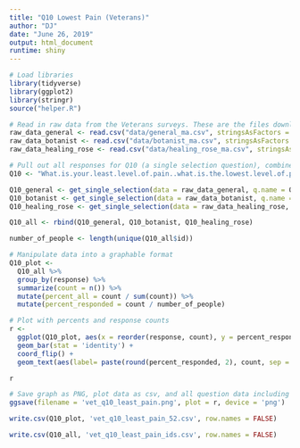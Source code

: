 ```yaml
---
title: "Q10 Lowest Pain (Veterans)"
author: "DJ"
date: "June 26, 2019"
output: html_document
runtime: shiny
---
```


```r
# Load libraries
library(tidyverse)
library(ggplot2)
library(stringr)
source("helper.R")
```

```r
# Read in raw data from the Veterans surveys. These are the files downloaded from survey monkey saved as a .csv
raw_data_general <- read.csv("data/general_ma.csv", stringsAsFactors = FALSE)
raw_data_botanist <- read.csv("data/botanist_ma.csv", stringsAsFactors = FALSE)
raw_data_healing_rose <- read.csv("data/healing_rose_ma.csv", stringsAsFactors = FALSE)
```

```r
# Pull out all responses for Q10 (a single selection question), combine, then determine 'question n'
Q10 <- "What.is.your.least.level.of.pain..what.is.the.lowest.level.of.pain.you.feel.."

Q10_general <- get_single_selection(data = raw_data_general, q.name = Q10)
Q10_botanist <- get_single_selection(data = raw_data_botanist, q.name = Q10)
Q10_healing_rose <- get_single_selection(data = raw_data_healing_rose, q.name = Q10)

Q10_all <- rbind(Q10_general, Q10_botanist, Q10_healing_rose)

number_of_people <- length(unique(Q10_all$id))
```

```r
# Manipulate data into a graphable format
Q10_plot <- 
  Q10_all %>%
  group_by(response) %>%
  summarize(count = n()) %>%
  mutate(percent_all = count / sum(count)) %>%
  mutate(percent_responded = count / number_of_people)
```

```r
# Plot with percents and response counts
r <- 
  ggplot(Q10_plot, aes(x = reorder(response, count), y = percent_responded)) +
  geom_bar(stat = 'identity') +
  coord_flip() +
  geom_text(aes(label= paste(round(percent_responded, 2), count, sep = "***")))

r
```

```r
# Save graph as PNG, plot data as csv, and all question data including response IDs as csv (save question n and N at end of plot file as "_x.x")
ggsave(filename = 'vet_q10_least_pain.png', plot = r, device = 'png')

write.csv(Q10_plot, 'vet_q10_least_pain_52.csv', row.names = FALSE)

write.csv(Q10_all, 'vet_q10_least_pain_ids.csv', row.names = FALSE)
```